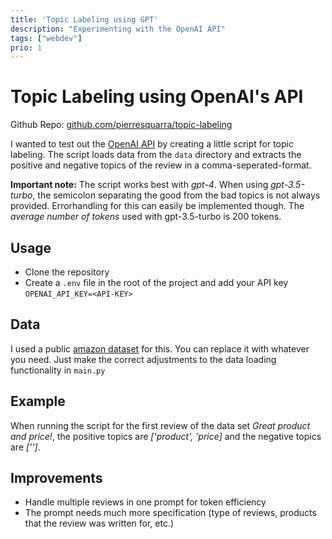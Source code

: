 ```yaml
---
title: 'Topic Labeling using GPT'
description: "Experimenting with the OpenAI API"
tags: ["webdev"]
prio: 1
---
```


# Topic Labeling using OpenAI's API

Github Repo: [github.com/pierresquarra/topic-labeling](https://github.com/pierresquarra/topic-labeling)

I wanted to test out the [OpenAI API](https://platform.openai.com/docs/introduction) by creating a little script for topic labeling. The script loads data from the `data` directory and extracts the positive and negative topics of the review in a comma-seperated-format.

**Important note:** The script works best with *gpt-4*. When using *gpt-3.5-turbo*, the semicolon separating the good from the bad topics is not always provided. Errorhandling for this can easily be implemented though. The *average number of tokens* used with gpt-3.5-turbo is 200 tokens.

## Usage

- Clone the repository
- Create a `.env` file in the root of the project and add your API key `OPENAI_API_KEY=<API-KEY>`

## Data

 I used a public [amazon dataset](https://cseweb.ucsd.edu/~jmcauley/datasets/amazon_v2/) for this. You can replace it with whatever you need. Just make the correct adjustments to the data loading functionality in `main.py`

 ## Example

 When running the script for the first review of the data set *Great product and price!*, the positive topics are *['product', 'price]* and the negative topics are *['']*.

## Improvements

- Handle multiple reviews in one prompt for token efficiency
- The prompt needs much more specification (type of reviews, products that the review was written for, etc.)

